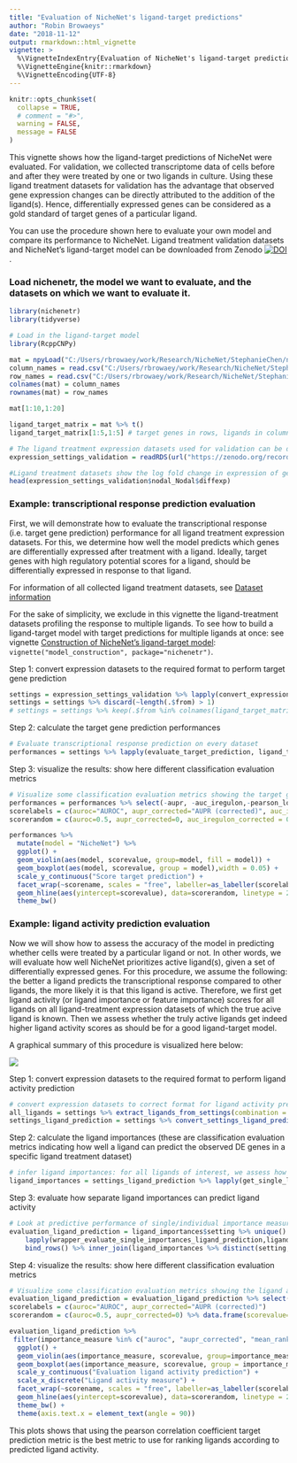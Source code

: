 ```yaml
---
title: "Evaluation of NicheNet's ligand-target predictions"
author: "Robin Browaeys"
date: "2018-11-12"
output: rmarkdown::html_vignette
vignette: >
  %\VignetteIndexEntry{Evaluation of NicheNet's ligand-target predictions}
  %\VignetteEngine{knitr::rmarkdown}
  %\VignetteEncoding{UTF-8}
---
```


<!-- github markdown built using 
rmarkdown::render("vignettes/model_evaluation.Rmd", output_format = "github_document")
-->

```r
knitr::opts_chunk$set(
  collapse = TRUE,
  # comment = "#>",
  warning = FALSE,
  message = FALSE
)
```

This vignette shows how the ligand-target predictions of NicheNet were evaluated. For validation, we collected transcriptome data of cells before and after they were treated by one or two ligands in culture. Using these ligand treatment datasets for validation has the advantage that observed gene expression changes can be directly attributed to the addition of the ligand(s). Hence, differentially expressed genes can be considered as a gold standard of target genes of a particular ligand. 

You can use the procedure shown here to evaluate your own model and compare its performance to NicheNet. Ligand treatment validation datasets and NicheNet's ligand-target model can be downloaded from Zenodo [![DOI](https://zenodo.org/badge/DOI/10.5281/zenodo.3260758.svg)](https://doi.org/10.5281/zenodo.3260758). 


### Load nichenetr, the model we want to evaluate, and the datasets on which we want to evaluate it.
```r
library(nichenetr)
library(tidyverse)

# Load in the ligand-target model
library(RcppCNPy)

mat = npyLoad("C:/Users/rbrowaey/work/Research/NicheNet/StephanieChen/new_lt_matrix.npy")
column_names = read.csv("C:/Users/rbrowaey/work/Research/NicheNet/StephanieChen/column_names.txt",sep = ";") %>% colnames()
row_names = read.csv("C:/Users/rbrowaey/work/Research/NicheNet/StephanieChen/row_names.txt",sep = ";") %>% colnames()
colnames(mat) = column_names
rownames(mat) = row_names

mat[1:10,1:20]

ligand_target_matrix = mat %>% t()
ligand_target_matrix[1:5,1:5] # target genes in rows, ligands in columns

# The ligand treatment expression datasets used for validation can be downloaded from Zenodo:
expression_settings_validation = readRDS(url("https://zenodo.org/record/3260758/files/expression_settings.rds"))

#Ligand treatment datasets show the log fold change in expression of genes after treatment with one or more specific ligands. Here: example for the ligand NODAL:
head(expression_settings_validation$nodal_Nodal$diffexp)
```

### Example: transcriptional response prediction evaluation

First, we will demonstrate how to evaluate the transcriptional response (i.e. target gene prediction) performance for all ligand treatment expression datasets. For this, we determine how well the model predicts which genes are differentially expressed after treatment with a ligand. Ideally, target genes with high regulatory potential scores for a ligand, should be differentially expressed in response to that ligand. 

For information of all collected ligand treatment datasets, see [Dataset information](evaluation_datasets.xlsx)

For the sake of simplicity, we exclude in this vignette the ligand-treatment datasets profiling the response to multiple ligands. To see how to build a ligand-target model with target predictions for multiple ligands at once: see vignette [Construction of NicheNet's ligand-target model](model_construction.md): `vignette("model_construction", package="nichenetr")`.

Step 1: convert expression datasets to the required format to perform target gene prediction

```r
settings = expression_settings_validation %>% lapply(convert_expression_settings_evaluation)
settings = settings %>% discard(~length(.$from) > 1)
# settings = settings %>% keep(.$from %in% colnames(ligand_target_matrix))

```

Step 2: calculate the target gene prediction performances

```r
# Evaluate transcriptional response prediction on every dataset
performances = settings %>% lapply(evaluate_target_prediction, ligand_target_matrix) %>% bind_rows()


```

Step 3: visualize the results: show here different classification evaluation metrics

```r
# Visualize some classification evaluation metrics showing the target gene prediction performance
performances = performances %>% select(-aupr, -auc_iregulon,-pearson_log_pval,-spearman_log_pval ,-sensitivity_roc, -specificity_roc) %>% gather(key = scorename, value = scorevalue, auroc:spearman)
scorelabels = c(auroc="AUROC", aupr_corrected="AUPR (corrected)", auc_iregulon_corrected = "AUC-iRegulon (corrected)",pearson = "Pearson correlation", spearman = "Spearman's rank correlation",mean_rank_GST_log_pval = "Mean-rank gene-set enrichment")
scorerandom = c(auroc=0.5, aupr_corrected=0, auc_iregulon_corrected = 0, pearson = 0, spearman = 0,mean_rank_GST_log_pval = 0) %>% data.frame(scorevalue=.) %>% rownames_to_column("scorename")

performances %>%
  mutate(model = "NicheNet") %>%
  ggplot() +
  geom_violin(aes(model, scorevalue, group=model, fill = model)) +
  geom_boxplot(aes(model, scorevalue, group = model),width = 0.05) +
  scale_y_continuous("Score target prediction") +
  facet_wrap(~scorename, scales = "free", labeller=as_labeller(scorelabels)) +
  geom_hline(aes(yintercept=scorevalue), data=scorerandom, linetype = 2, color = "red") +
  theme_bw()

```

### Example: ligand activity prediction evaluation

Now we will show how to assess the accuracy of the model in predicting whether cells were treated by a particular ligand or not. In other words, we will evaluate how well NicheNet prioritizes active ligand(s), given a set of differentially expressed genes. For this procedure, we assume the following: the better a ligand predicts the transcriptional response compared to other ligands, the more likely it is that this ligand is active. Therefore, we first get ligand activity (or ligand importance or feature importance) scores for all ligands on all ligand-treatment expression datasets of which the true acive ligand is known. Then we assess whether the truly active ligands get indeed higher ligand activity scores as should be for a good ligand-target model.

A graphical summary of this procedure is visualized here below:

![](ligand_activity_prediction_workflow_new.png)

Step 1: convert expression datasets to the required format to perform ligand activity prediction

```r
# convert expression datasets to correct format for ligand activity prediction
all_ligands = settings %>% extract_ligands_from_settings(combination = FALSE) %>% unlist()
settings_ligand_prediction = settings %>% convert_settings_ligand_prediction(all_ligands = all_ligands, validation = TRUE)
```

Step 2: calculate the ligand importances (these are classification evaluation metrics indicating how well a ligand can predict the observed DE genes in a specific ligand treatment dataset)

```r
# infer ligand importances: for all ligands of interest, we assess how well a ligand explains the differential expression in a specific datasets (and we do this for all datasets).
ligand_importances = settings_ligand_prediction %>% lapply(get_single_ligand_importances,ligand_target_matrix) %>% bind_rows()
```

Step 3: evaluate how separate ligand importances can predict ligand activity

```r
# Look at predictive performance of single/individual importance measures to predict ligand activity: of all ligands tested, the ligand that is truly active in a dataset should get the highest activity score (i.e. best target gene prediction performance)
evaluation_ligand_prediction = ligand_importances$setting %>% unique() %>% lapply(function(x){x}) %>%
    lapply(wrapper_evaluate_single_importances_ligand_prediction,ligand_importances) %>%
    bind_rows() %>% inner_join(ligand_importances %>% distinct(setting,ligand))
```

Step 4: visualize the results: show here different classification evaluation metrics

```r
# Visualize some classification evaluation metrics showing the ligand activity prediction performance
evaluation_ligand_prediction = evaluation_ligand_prediction %>% select(-aupr, -sensitivity_roc, -specificity_roc, -pearson, -spearman, -mean_rank_GST_log_pval) %>% gather(key = scorename, value = scorevalue, auroc:aupr_corrected)
scorelabels = c(auroc="AUROC", aupr_corrected="AUPR (corrected)")
scorerandom = c(auroc=0.5, aupr_corrected=0) %>% data.frame(scorevalue=.) %>% rownames_to_column("scorename")

evaluation_ligand_prediction %>%
 filter(importance_measure %in% c("auroc", "aupr_corrected", "mean_rank_GST_log_pval", "auc_iregulon_corrected", "pearson", "spearman")) %>%
  ggplot() +
  geom_violin(aes(importance_measure, scorevalue, group=importance_measure, fill = importance_measure)) +
  geom_boxplot(aes(importance_measure, scorevalue, group = importance_measure),width = 0.1) +
  scale_y_continuous("Evaluation ligand activity prediction") +
  scale_x_discrete("Ligand activity measure") +
  facet_wrap(~scorename, scales = "free", labeller=as_labeller(scorelabels)) +
  geom_hline(aes(yintercept=scorevalue), data=scorerandom, linetype = 2, color = "red") +
  theme_bw() +
  theme(axis.text.x = element_text(angle = 90))
```

This plots shows that using the pearson correlation coefficient target prediction metric is the best metric to use for ranking ligands according to predicted ligand activity.
